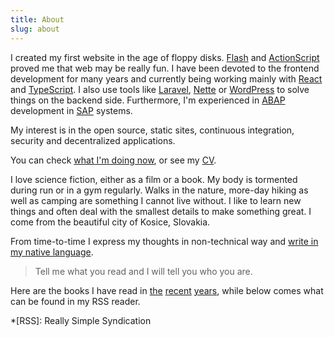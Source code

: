 ```yaml
---
title: About
slug: about
---
```



I created my first website in the age of floppy disks. [Flash](http://joecartoon.com/) and [ActionScript](http://ps2.praystation.com/pound/v3/) proved me that web may be really fun. I have been devoted to the frontend development for many years and currently being working mainly with [React](https://reactjs.org/) and [TypeScript](https://www.typescriptlang.org/). I also use tools like [Laravel](https://laravel.com/), [Nette](https://nette.org/) or [WordPress](https://wordpress.org/) to solve things on the backend side. Furthermore, I'm experienced in [ABAP](https://en.wikipedia.org/wiki/ABAP) development in [SAP](http://go.sap.com/) systems.

My interest is in the open source, static sites, continuous integration, security and decentralized applications.

<Tip>

You can check [what I'm doing now](/now), or see my [CV](/cv).

</Tip>

I love science fiction, either as a film or a book. My body is tormented during run or in a gym regularly. Walks in the nature, more-day hiking as well as camping are something I cannot live without. I like to learn new things and often deal with the smallest details to make something great. I come from the beautiful city of Kosice, Slovakia.

From time-to-time I express my thoughts in non-technical way and [write in my native language](https://dennikn.sk/autor/iafke/).

> Tell me what you read and I will tell you who you are.

Here are the books I have read in [the](https://www.goodreads.com/review/list/53605807-roman-vesel?read_at=2017&view=covers) [recent](https://www.goodreads.com/review/list/53605807-roman-vesel?read_at=2018&view=covers) [years](https://www.goodreads.com/review/list/53605807-roman-vesel?read_at=2019&view=covers), while below comes what can be found in my RSS reader.

<Feedly />

*[RSS]: Really Simple Syndication
